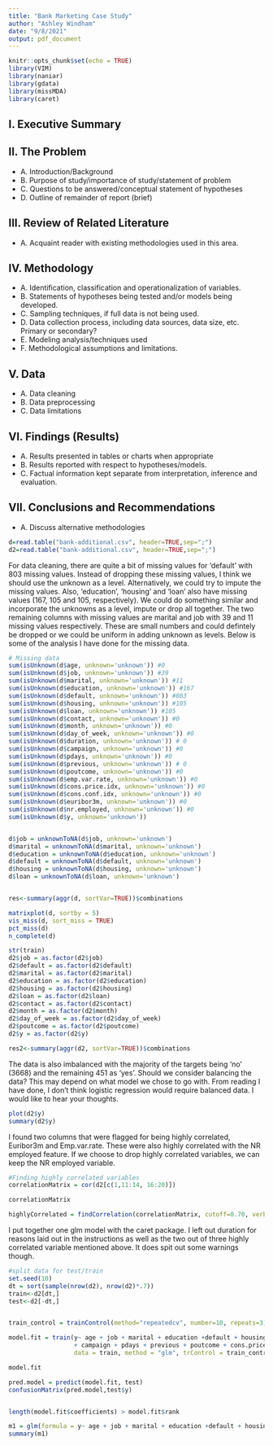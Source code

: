 ```yaml
---
title: "Bank Marketing Case Study"
author: "Ashley Windham"
date: "9/8/2021"
output: pdf_document
---
```


```r
knitr::opts_chunk$set(echo = TRUE)
library(VIM)
library(naniar)
library(gdata)
library(missMDA)
library(caret)
```

## I. Executive Summary

## II. The Problem

- A. Introduction/Background
- B. Purpose of study/importance of study/statement of problem
- C. Questions to be answered/conceptual statement of hypotheses
- D. Outline of remainder of report (brief)

## III. Review of Related Literature

- A. Acquaint reader with existing methodologies used in this area.

## IV. Methodology

- A. Identification, classification and operationalization of variables.
- B. Statements of hypotheses being tested and/or models being developed.
- C. Sampling techniques, if full data is not being used.
- D. Data collection process, including data sources, data size, etc.  Primary or secondary?
- E. Modeling analysis/techniques used
- F. Methodological assumptions and limitations.

## V. Data

- A. Data cleaning
- B. Data preprocessing
- C. Data limitations

## VI. Findings (Results)

- A. Results presented in tables or charts when appropriate
- B. Results reported with respect to hypotheses/models.
- C. Factual information kept separate from interpretation, inference and evaluation.

## VII. Conclusions and Recommendations

- A. Discuss alternative methodologies

```r
d=read.table("bank-additional.csv", header=TRUE,sep=";")
d2=read.table("bank-additional.csv", header=TRUE,sep=";")
```


For data cleaning, there are quite a bit of missing values for 'default' with 803 missing values.  Instead of dropping these missing values, I think we should use the unknown as a level.  Alternatively, we could try to impute the missing values.  Also, 'education', 'housing' and 'loan' also have missing values (167, 105 and 105, respectively).  We could do something similar and incorporate the unknowns as a level, impute or drop all together.  The two remaining columns with missing values are marital and job with 39 and 11 missing values respectively.  These are small numbers and could defintely be dropped or we could be uniform in adding unknown as levels.  Below is some of the analysis I have done for the missing data.
```r


# Missing data
sum(isUnknown(d$age, unknown='unknown')) #0
sum(isUnknown(d$job, unknown='unknown')) #39
sum(isUnknown(d$marital, unknown='unknown')) #11
sum(isUnknown(d$education, unknown='unknown')) #167
sum(isUnknown(d$default, unknown='unknown')) #803
sum(isUnknown(d$housing, unknown='unknown')) #105
sum(isUnknown(d$loan, unknown='unknown')) #105
sum(isUnknown(d$contact, unknown='unknown')) #0 
sum(isUnknown(d$month, unknown='unknown')) #0
sum(isUnknown(d$day_of_week, unknown='unknown')) #0
sum(isUnknown(d$duration, unknown='unknown')) # 0
sum(isUnknown(d$campaign, unknown='unknown')) #0
sum(isUnknown(d$pdays, unknown='unknown')) #0
sum(isUnknown(d$previous, unknown='unknown')) # 0
sum(isUnknown(d$poutcome, unknown='unknown')) #0
sum(isUnknown(d$emp.var.rate, unknown='unknown')) #0
sum(isUnknown(d$cons.price.idx, unknown='unknown')) #0
sum(isUnknown(d$cons.conf.idx, unknown='unknown')) #0
sum(isUnknown(d$euribor3m, unknown='unknown')) #0
sum(isUnknown(d$nr.employed, unknown='unknown')) #0
sum(isUnknown(d$y, unknown='unknown'))


d$job = unknownToNA(d$job, unknown='unknown')
d$marital = unknownToNA(d$marital, unknown='unknown')
d$education = unknownToNA(d$education, unknown='unknown')
d$default = unknownToNA(d$default, unknown='unknown')
d$housing = unknownToNA(d$housing, unknown='unknown')
d$loan = unknownToNA(d$loan, unknown='unknown')


res<-summary(aggr(d, sortVar=TRUE))$combinations

```
```r
matrixplot(d, sortby = 5)
vis_miss(d, sort_miss = TRUE) 
pct_miss(d) 
n_complete(d)
```
```r
str(train)
d2$job = as.factor(d2$job)
d2$default = as.factor(d2$default)
d2$marital = as.factor(d2$marital)
d2$education = as.factor(d2$education)
d2$housing = as.factor(d2$housing)
d2$loan = as.factor(d2$loan)
d2$contact = as.factor(d2$contact)
d2$month = as.factor(d2$month)
d2$day_of_week = as.factor(d2$day_of_week)
d2$poutcome = as.factor(d2$poutcome)
d2$y = as.factor(d2$y)

res2<-summary(aggr(d2, sortVar=TRUE))$combinations
```

The data is also imbalanced with the majority of the targets being 'no' (3668) and the remaining 451 as 'yes'.  Should we consider balancing the data?  This may depend on what model we chose to go with.  From reading I have done, I don't think logistic regression would require balanced data.  I would like to hear your thoughts.
```r
plot(d2$y)
summary(d2$y)
```


I found two columns that were flagged for being highly correlated, Euribor3m and Emp.var.rate.  These were also highly correlated with the NR employed feature.  If we choose to drop highly correlated variables, we can keep the NR employed variable.
```r
#Finding highly correlated variables
correlationMatrix = cor(d2[c(1,11:14, 16:20)])

correlationMatrix

highlyCorrelated = findCorrelation(correlationMatrix, cutoff=0.70, verbose = TRUE)
```

I put together one glm model with the caret package.  I left out duration for reasons laid out in the instructions as well as the two out of three highly correlated variable mentioned above. It does spit out some warnings though.  
```r
#split data for test/train
set.seed(10)
dt = sort(sample(nrow(d2), nrow(d2)*.7))
train<-d2[dt,]
test<-d2[-dt,]


train_control = trainControl(method="repeatedcv", number=10, repeats=3)

model.fit = train(y~ age + job + marital + education +default + housing +default + housing +loan + contact + month + day_of_week
                  + campaign + pdays + previous + poutcome + cons.price.idx + cons.conf.idx + nr.employed, 
                  data = train, method = "glm", trControl = train_control)

model.fit 

pred.model = predict(model.fit, test)
confusionMatrix(pred.model,test$y)


length(model.fit$coefficients) > model.fit$rank

m1 = glm(formula = y~ age + job + marital + education +default + housing +default + housing +loan + contact + month + day_of_week + campaign + pdays + previous + poutcome + cons.price.idx + cons.conf.idx + nr.employed,, data = train, family = binomial)
summary(m1)
```


